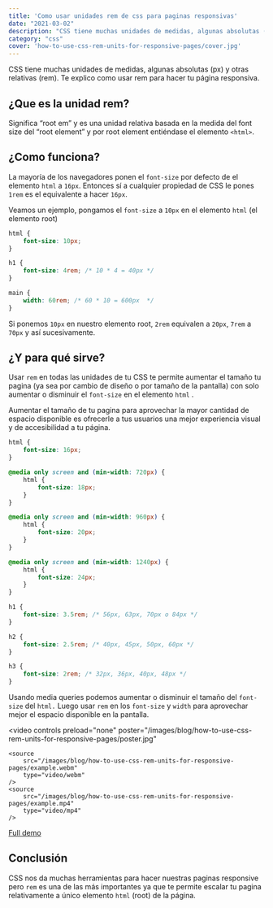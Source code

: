 ```yaml
---
title: 'Como usar unidades rem de css para paginas responsivas'
date: "2021-03-02"
description: "CSS tiene muchas unidades de medidas, algunas absolutas (px) y otras relativas (rem). Te explico como usar rem para hacer tu página responsiva"
category: "css"
cover: 'how-to-use-css-rem-units-for-responsive-pages/cover.jpg'
---
```


CSS tiene muchas unidades de medidas, algunas absolutas (px) y otras relativas (rem). Te explico como usar rem para hacer tu página responsiva.

## ¿Que es la unidad rem?

Significa “root em” y es una unidad relativa basada en la medida del font size del “root element” y por root element entiéndase el elemento `<html>`.

## ¿Como funciona?

La mayoría de los navegadores ponen el `font-size` por defecto de el elemento `html` a `16px`. Entonces sí a cualquier propiedad de CSS le pones `1rem` es el equivalente a hacer `16px`.

Veamos un ejemplo, pongamos el `font-size` a `10px` en el elemento `html` (el elemento root)

```css
html {
    font-size: 10px;
}

h1 {
    font-size: 4rem; /* 10 * 4 = 40px */
}

main {
    width: 60rem; /* 60 * 10 = 600px  */
}
```

Si ponemos `10px` en nuestro elemento root, `2rem` equivalen a `20px`, `7rem` a `70px` y así sucesivamente.

## ¿Y para qué sirve?

Usar `rem` en todas las unidades de tu CSS te permite aumentar el tamaño tu pagina (ya sea por cambio de diseño o por tamaño de la pantalla) con solo aumentar o disminuir el `font-size` en el elemento `html` .

Aumentar el tamaño de tu pagina para aprovechar la mayor cantidad de espacio disponible es ofrecerle a tus usuarios una mejor experiencia visual y de accesibilidad a tu página.

```css
html {
    font-size: 16px;
}

@media only screen and (min-width: 720px) {
    html {
        font-size: 18px;
    }
}

@media only screen and (min-width: 960px) {
    html {
        font-size: 20px;
    }
}

@media only screen and (min-width: 1240px) {
    html {
        font-size: 24px;
    }
}

h1 {
    font-size: 3.5rem; /* 56px, 63px, 70px o 84px */
}

h2 {
    font-size: 2.5rem; /* 40px, 45px, 50px, 60px */
}

h3 {
    font-size: 2rem; /* 32px, 36px, 40px, 48px */
}
```

Usando media queries podemos aumentar o disminuir el tamaño del `font-size` del `html.` Luego usar `rem` en los `font-size` y `width` para aprovechar mejor el espacio disponible en la pantalla.

<video
    controls
    preload="none"
    poster="/images/blog/how-to-use-css-rem-units-for-responsive-pages/poster.jpg"
>
    <source
        src="/images/blog/how-to-use-css-rem-units-for-responsive-pages/example.webm"
        type="video/webm"
    />
    <source
        src="/images/blog/how-to-use-css-rem-units-for-responsive-pages/example.mp4"
        type="video/mp4"
    />
</video>

[Full demo](https://codepen.io/fmontes/pen/LYbQQpv)

## Conclusión

CSS nos da muchas herramientas para hacer nuestras paginas responsive pero `rem` es una de las más importantes ya que te permite escalar tu pagina relativamente a único elemento `html` (root) de la página.
